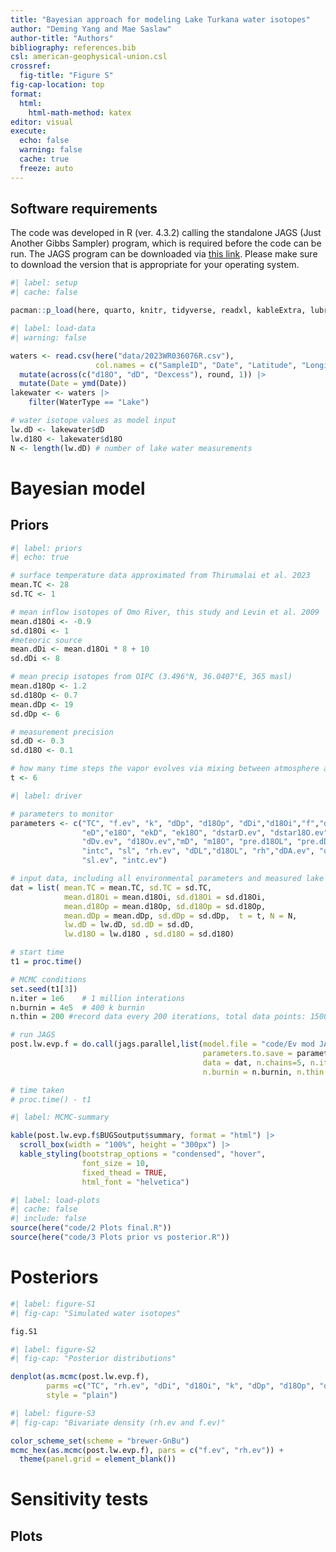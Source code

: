 ```yaml
---
title: "Bayesian approach for modeling Lake Turkana water isotopes"
author: "Deming Yang and Mae Saslaw"
author-title: "Authors"
bibliography: references.bib
csl: american-geophysical-union.csl 
crossref: 
  fig-title: "Figure S"
fig-cap-location: top
format: 
  html:
    html-math-method: katex
editor: visual
execute: 
  echo: false
  warning: false
  cache: true
  freeze: auto
---
```


## Software requirements
The code was developed in R (ver. 4.3.2) calling the standalone JAGS (Just Another Gibbs Sampler) program, which is required before the code can be run. The JAGS program can be downloaded via [this link](https://sourceforge.net/projects/mcmc-jags/). Please make sure to download the version that is appropriate for your operating system.

```r
#| label: setup
#| cache: false

pacman::p_load(here, quarto, knitr, tidyverse, readxl, kableExtra, lubridate, ggthemes, deeptime, patchwork, coda, R2jags, bayestestR, bayesplot, mcmcplots)
```

```r
#| label: load-data 
#| warning: false

waters <- read.csv(here("data/2023WR036076R.csv"), 
                   col.names = c("SampleID", "Date", "Latitude", "Longitude", "Location", "WaterType", "d18O", "dD", "Dexcess", "Notes"), skip = 1) |>
  mutate(across(c("d18O", "dD", "Dexcess"), round, 1)) |>
  mutate(Date = ymd(Date))
lakewater <- waters |>
    filter(WaterType == "Lake")

# water isotope values as model input
lw.dD <- lakewater$dD
lw.d18O <- lakewater$d18O
N <- length(lw.dD) # number of lake water measurements
```

# Bayesian model 

## Priors

```r
#| label: priors
#| echo: true

# surface temperature data approximated from Thirumalai et al. 2023
mean.TC <- 28
sd.TC <- 1

# mean inflow isotopes of Omo River, this study and Levin et al. 2009
mean.d18Oi <- -0.9
sd.d18Oi <- 1
#meteoric source
mean.dDi <- mean.d18Oi * 8 + 10
sd.dDi <- 8

# mean precip isotopes from OIPC (3.496°N, 36.0407°E, 365 masl)
mean.d18Op <- 1.2 
sd.d18Op <- 0.7
mean.dDp <- 19
sd.dDp <- 6

# measurement precision
sd.dD <- 0.3
sd.d18O <- 0.1

# how many time steps the vapor evolves via mixing between atmosphere and evaporated lake 
t <- 6 
```

```r
#| label: driver

# parameters to monitor
parameters <- c("TC", "f.ev", "k", "dDp", "d18Op", "dDi","d18Oi","f","dstarD", "dstar18O",
                "eD","e18O", "ekD", "ek18O", "dstarD.ev", "dstar18O.ev","dDL.ev","d18OL.ev",
                "dDv.ev", "d18Ov.ev","mD", "m18O", "pre.d18OL", "pre.dDL","dDA","d18OA",
                "intc", "sl", "rh.ev", "dDL","d18OL", "rh","dDA.ev", "d18OA.ev",
                "sl.ev", "intc.ev")

# input data, including all environmental parameters and measured lake water isotopes
dat = list( mean.TC = mean.TC, sd.TC = sd.TC, 
            mean.d18Oi = mean.d18Oi, sd.d18Oi = sd.d18Oi,
            mean.d18Op = mean.d18Op, sd.d18Op = sd.d18Op, 
            mean.dDp = mean.dDp, sd.dDp = sd.dDp,  t = t, N = N, 
            lw.dD = lw.dD, sd.dD = sd.dD, 
            lw.d18O = lw.d18O , sd.d18O = sd.d18O)

# start time
t1 = proc.time()

# MCMC conditions
set.seed(t1[3])
n.iter = 1e6    # 1 million interations
n.burnin = 4e5  # 400 k burnin
n.thin = 200 #record data every 200 iterations, total data points: 15000

# run JAGS
post.lw.evp.f = do.call(jags.parallel,list(model.file = "code/Ev mod JAGS final.R", 
                                           parameters.to.save = parameters, 
                                           data = dat, n.chains=5, n.iter = n.iter, 
                                           n.burnin = n.burnin, n.thin = n.thin))

# time taken
# proc.time() - t1 
```

```r
#| label: MCMC-summary

kable(post.lw.evp.f$BUGSoutput$summary, format = "html") |>
  scroll_box(width = "100%", height = "300px") |>
  kable_styling(bootstrap_options = "condensed", "hover",
                font_size = 10, 
                fixed_thead = TRUE,
                html_font = "helvetica")

```

```r
#| label: load-plots
#| cache: false
#| include: false
source(here("code/2 Plots final.R"))
source(here("code/3 Plots prior vs posterior.R"))
```

# Posteriors
```r
#| label: figure-S1
#| fig-cap: "Simulated water isotopes"

fig.S1
```

```r
#| label: figure-S2
#| fig-cap: "Posterior distributions"

denplot(as.mcmc(post.lw.evp.f), 
        parms =c("TC", "rh.ev", "dDi", "d18Oi", "k", "dDp", "d18Op", "dDA.ev", "d18OA.ev", "dDv.ev", "d18Ov.ev", "dDL.ev", "d18OL.ev","f.ev", "sl.ev", "intc.ev"),
        style = "plain")

```

```r
#| label: figure-S3
#| fig-cap: "Bivariate density (rh.ev and f.ev)"

color_scheme_set(scheme = "brewer-GnBu")
mcmc_hex(as.mcmc(post.lw.evp.f), pars = c("f.ev", "rh.ev")) +
  theme(panel.grid = element_blank())
```
# Sensitivity tests

## Plots 